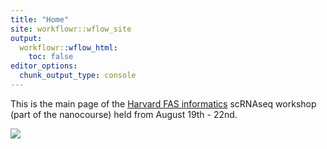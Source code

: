 ```yaml
---
title: "Home"
site: workflowr::wflow_site
output:
  workflowr::wflow_html:
    toc: false
editor_options:
  chunk_output_type: console
---
```


This is the main page of the [Harvard FAS informatics](https://informatics.fas.harvard.edu/pages/about.html) scRNAseq workshop (part of the
nanocourse) held from August 19th - 22nd.

![](welcome_umap.png)

